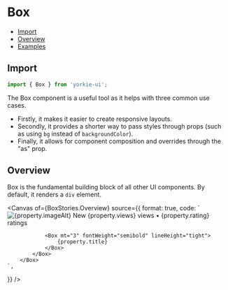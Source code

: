 # Box


<Meta of={BoxStories} />

- [Import](#import)
- [Overview](#overview)
- [Examples](#examples)

## Import

```jsx
import { Box } from 'yorkie-ui';
```

The Box component is a useful tool as it helps with three common use cases.

- Firstly, it makes it easier to create responsive layouts.
- Secondly, it provides a shorter way to pass styles through props (such as using `bg` instead of `backgroundColor`).
- Finally, it allows for component composition and overrides through the "as" prop.

<Controls />

## Overview

Box is the fundamental building block of all other UI components. By default, it renders a `div` element.

<Canvas
  of={BoxStories.Overview}
  source={{
    format: true,
    code: `
        <Box maxW="sm" borderWidth="1px" borderRadius="lg" overflow="hidden">
            <Image src={property.imageUrl} alt={property.imageAlt} width={400} height={100} />
            <Box p="6">
                <Box display="flex" alignItems="baseline">
                    <Badge borderRadius="full" px="2" colorScheme="teal">
                        New
                    </Badge>
                    <Box
                        color="gray.500"
                        fontWeight="semibold"
                        letterSpacing="wide"
                        fontSize="xs"
                        textTransform="uppercase"
                        ml="2"
                    >
                        {property.views} views &bull; {property.rating} ratings
                    </Box>
                </Box>

                <Box mt="3" fontWeight="semibold" lineHeight="tight">
                    {property.title}
                </Box>
            </Box>
        </Box>
    `,

}}
/>
